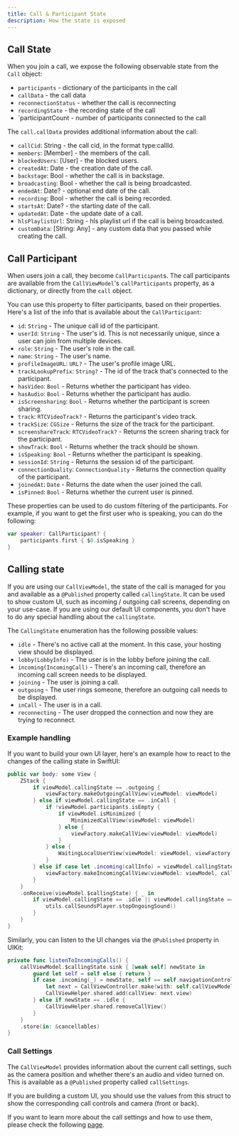 ```yaml
---
title: Call & Participant State
description: How the state is exposed
---
```


## Call State

When you join a call, we expose the following observable state from the `Call` object:

- `participants` - dictionary of the participants in the call
- `callData` - the call data
- `reconnectionStatus` - whether the call is reconnecting
- `recordingState` - the recording state of the call
- `participantCount - number of participants connected to the call

The `call.callData` provides additional information about the call:

- `callCid`: String - the call cid, in the format type:callId.
- `members`: [Member] - the members of the call.
- `blockedUsers`: [User] - the blocked users.
- `createdAt`: Date - the creation date of the call.
- `backstage`: Bool - whether the call is in backstage.
- `broadcasting`: Bool - whether the call is being broadcasted.
- `endedAt`: Date? - optional end date of the call.
- `recording`: Bool - whether the call is being recorded.
- `startsAt`: Date? - the starting date of the call.
- `updatedAt`: Date - the update date of a call.
- `hlsPlaylistUrl`: String - hls playlist url if the call is being broadcasted.
- `customData`: [String: Any] - any custom data that you passed while creating the call.

## Call Participant

When users join a call, they become `CallParticipant`s. The call participants are available from the `CallViewModel`'s `callParticipants` property, as a dictionary, or directly from the `call` object.

You can use this property to filter participants, based on their properties. Here's a list of the info that is available about the `CallParticipant`:

- `id`: `String` - The unique call id of the participant.
- `userId`: `String` - The user's id. This is not necessarily unique, since a user can join from multiple devices.
- `role`: `String` - The user's role in the call.
- `name`: `String` - The user's name.
- `profileImageURL`: `URL?` - The user's profile image URL.
- `trackLookupPrefix`: `String?` - The id of the track that's connected to the participant.
- `hasVideo`: `Bool` - Returns whether the participant has video.
- `hasAudio`: `Bool` - Returns whether the participant has audio.
- `isScreensharing`: `Bool` - Returns whether the participant is screen sharing.
- `track`: `RTCVideoTrack?` - Returns the participant's video track.
- `trackSize`: `CGSize` - Returns the size of the track for the participant.
- `screenshareTrack`: `RTCVideoTrack?` - Returns the screen sharing track for the participant.
- `showTrack`: `Bool` - Returns whether the track should be shown.
- `isSpeaking`: `Bool` - Returns whether the participant is speaking.
- `sessionId`: `String` - Returns the session id of the participant.
- `connectionQuality`: `ConnectionQuality` - Returns the connection quality of the participant.
- `joinedAt`: `Date` - Returns the date when the user joined the call.
- `isPinned`: `Bool` - Returns whether the current user is pinned.

These properties can be used to do custom filtering of the participants. For example, if you want to get the first user who is speaking, you can do the following:

```swift
var speaker: CallParticipant? {
    participants.first { $0.isSpeaking }
}
```

## Calling state

If you are using our `CallViewModel`, the state of the call is managed for you and available as a `@Published` property called `callingState`. It can be used to show custom UI, such as incoming / outgoing call screens, depending on your use-case. If you are using our default UI components, you don't have to do any special handling about the `callingState`.

The `CallingState` enumeration has the following possible values:

- `idle` - There's no active call at the moment. In this case, your hosting view should be displayed.
- `lobby(LobbyInfo)` - The user is in the lobby before joining the call.
- `incoming(IncomingCall)` - There's an incoming call, therefore an incoming call screen needs to be displayed.
- `joining` - The user is joining a call.
- `outgoing` - The user rings someone, therefore an outgoing call needs to be displayed.
- `inCall` - The user is in a call.
- `reconnecting` - The user dropped the connection and now they are trying to reconnect.

### Example handling

If you want to build your own UI layer, here's an example how to react to the changes of the calling state in SwiftUI:

```swift
public var body: some View {
    ZStack {
        if viewModel.callingState == .outgoing {
            viewFactory.makeOutgoingCallView(viewModel: viewModel)
        } else if viewModel.callingState == .inCall {
            if !viewModel.participants.isEmpty {
                if viewModel.isMinimized {
                    MinimizedCallView(viewModel: viewModel)
                } else {
                    viewFactory.makeCallView(viewModel: viewModel)
                }
            } else {
                WaitingLocalUserView(viewModel: viewModel, viewFactory: viewFactory)
            }
        } else if case let .incoming(callInfo) = viewModel.callingState {
            viewFactory.makeIncomingCallView(viewModel: viewModel, callInfo: callInfo)
        }
    }
    .onReceive(viewModel.$callingState) { _ in
        if viewModel.callingState == .idle || viewModel.callingState == .inCall {
            utils.callSoundsPlayer.stopOngoingSound()
        }
    }
}
```

Similarly, you can listen to the UI changes via the `@Published` property in UIKit:

```swift
private func listenToIncomingCalls() {
    callViewModel.$callingState.sink { [weak self] newState in
        guard let self = self else { return }
        if case .incoming(_) = newState, self == self.navigationController?.topViewController {
            let next = CallViewController.make(with: self.callViewModel)
            CallViewHelper.shared.add(callView: next.view)
        } else if newState == .idle {
            CallViewHelper.shared.removeCallView()
        }
    }
    .store(in: &cancellables)
}
```

### Call Settings

The `CallViewModel` provides information about the current call settings, such as the camera position and whether there's an audio and video turned on. This is available as a `@Published` property called `callSettings`.

If you are building a custom UI, you should use the values from this struct to show the corresponding call controls and camera (front or back).

If you want to learn more about the call settings and how to use them, please check the following [page](../../ui-components/view-model).
